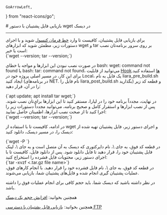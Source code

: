     GoArrowLeft,
} from "react-icons/go";


<Layout>
<Head>
<title>مستندات بازیابی فایل پشتیبان با wget در دیسک - لیارا</title>

<meta property="og:title" content="مستندات خدمات رایانش ابری لیارا" />
<meta property="og:description" content="مستندات مربوط به بازیابی فایل پشتیبان در دیسک با استفاده از دستور wget"  />
<meta property="og:image" content="https://files.liara.ir/liara/logos/liara-poster.jpg" />
</Head>
# بازیابی فایل پشتیبان با دستور wget در دیسک

<hr className="mb-2" />
برای بازیابی فایل پشتیبان، کافیست تا وارد <a href="/paas/details/console-shell" className="text-[#2196f3] ">خط فرمان کنسول</a> شوید و 
با اجرای دستورات زیر، مطمئن شوید که ابزارهای <Important>wget</Important> و <Important>tar</Important> بر روی سرور برنامه‌تان نصب است یا خیر:

<div className='h-2' />
<div dir="ltr">
<Highlight className="bash">
    {`wget --version; tar --version;`}
</Highlight>
</div>
<div className='h-2' />

در صورت نصب نبودن این ابزارها و مواجه با خطای <Important>bash: wget: command not found</Important> یا <Important>bash: tar: command not found</Important>، می‌توانید از قابلیت <a href="/paas/nodejs/how-tos/use-hooks" className="text-[#2196f3] ">Hookها</a> استفاده کنید. 
برای این کار، در مسیر اصلی پروژه خود در Local، یک فایل به نام <Important>liara_pre_build.sh</Important>  ایجاد کنید (در برنامه‌های NET. نام فایل را <Important>liara_post_build.sh</Important> بگذارید) و
قطعه کد زیر را در آن، قرار دهید:

<div className='h-2' />
<div dir="ltr">
<Highlight className="bash">
    {`apt update; 
apt install tar wget;`}
</Highlight>
</div>
<div className='h-2' />
در نهایت، مجدداً برنامه خود را در لیارا، مستقر کنید تا این ابزارها برای‌تان نصب شوند. 
پس از نصب ابزارها و استقرار کامل و صحیح برنامه، می‌توانید مجدداً دستورات زیر را اجرا کنید تا از صحت نصب ابزارها، اطمینان حاصل نمایید:

<div className='h-2' />
<div dir="ltr">
<Highlight className="bash">
    {`wget --version; tar --version;`}
</Highlight>
</div>
<div className='h-2' />

در ادامه، کافیست تا با استفاده از <Important>wget</Important> و اجرای دستور زیر، فایل پشتیبان تهیه شده از دیسک را، در مسیر دیسک، دانلود کنید:

<div className='h-2' />
<div dir="ltr">
<Highlight className="bash">
    {`wget -P <path-to-disk-directory> <backup-url>`}
</Highlight>
</div>
<div className='h-2' />
در قطعه کد فوق، به جای <Important>\<path-to-disk-directory\></Important>، نام دایرکتوری که دیسک به آن متصل است و به جای <Important>\<backup-url\></Important>، لینک فایل پشتیبان خود را، قرار دهید تا فایل دانلود شود. 
پس از دانلود فایل، کافیست تا با اجرای دستور زیر، محتویات فایل فشرده را استخراج کنید:

<div className='h-2' />
<div dir="ltr">
<Highlight className="bash">
    {`tar -xvzf <.tar.gz file name>`}
</Highlight>
</div>
<div className='h-2' />
در قطعه کد فوق، به جای <Important>\<tar.gz file name.\></Important>، نام فایل فشرده خود را قرار دهید. با انجام کارهای فوق، عملیات پشتیبان گیری انجام شده و فایل‌های پشتیبان شما، بازیابی می‌شوند. 
<div className='h-2' />

<Alert variant="info">
<p>
در نظر داشته باشید که دیسک شما، باید حجم کافی برای انجام عملیات فوق را داشته باشد.
</p>
</Alert>

<Alert variant="success">
<p>
همچنین بخوانید: <a href="../increase-value" className="text-[#2196f3] ">افزایش حجم یک دیسک</a>
</p>
</Alert>
<Alert variant="success">
<p>
همچنین بخوانید: <a href="../restore-backup-using-ftp" className="text-[#2196f3] ">بازیابی فایل پشتیبان با دسترسی FTP</a>
</p>
</Alert>

</Layout>
